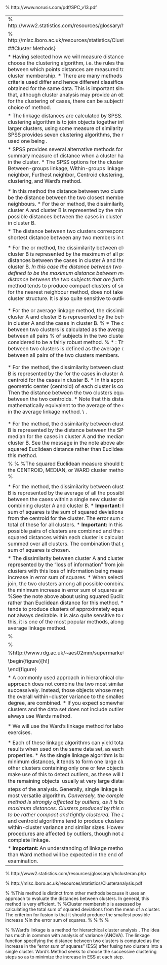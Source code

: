 

% http://www.norusis.com/pdf/SPC_v13.pdf


----------------------------------------------------
% http://www2.statistics.com/resources/glossary/h/hclusteran.php

% http://mlsc.lboro.ac.uk/resources/statistics/Clusteranalysis.pdf

##Cluster Methods}

*  Having selected how we will measure distance, we must now choose the clustering algorithm, i.e. the rules that govern between which points distances are measured to determine cluster membership. 
*  There are many methods available, the criteria used differ and hence
different classifications may be obtained for the same data. This is important since it tells us that, although cluster analysis may provide an objective method for the clustering of cases, there can be subjectivity in the choice of method. 

*  The linkage distances are calculated by SPSS. The goal of the clustering algorithm is to join objects together into successively larger clusters, using some measure of similarity or distance. SPSS provides seven clustering algorithms, the most commonly used one being  \textbf{\textit{Ward's method}}.

*  SPSS provides several alternative methods for determining a summary measure of distance when a cluster has multiple cases in the cluster.
*    The SPSS options for the clustering method are Between-groups linkage, Within-groups linkage, Nearest neighbor, Furthest neighbor, Centroid clustering, Median clustering, and Ward's method.





\subsection{Nearest Neighbour Method} 
%(\textit{Also known as the single linkage method}).\\



*  In this method the distance between two clusters is defined to be the distance between
the two closest members, or neighbours. 
*  For the \textbf{nearest neighbor} or \textbf{single linkage} method, the dissimilarity between cluster A and cluster B is represented by the minimum of all possible distances between the cases in cluster A and the cases in cluster B.

*  The distance between two clusters corresponds
to the shortest distance between any two members in the two clusters.
\begin{figure}[h!]
\begin{center}
% Requires \usepackage{graphicx}
\includegraphics[scale=0.4]{images/Link1.jpg}\\
\caption{Single linkage (nearest neighbor)}
\end{center}
\end{figure}
*  This method is relatively simple but is often
criticised because it doesnt take account of cluster structure and can result in a problem
called \textbf{chaining} whereby clusters end up being long and straggly. 
*  However, it is better
than the other methods when the natural clusters are not spherical or elliptical in shape.



\subsection{Furthest Neighbour Method} 

*  For the \textbf{furthest neighbor} or \textbf{complete linkage} method, the dissimilarity between cluster A and cluster B is represented by the maximum of all possible distances between the cases in cluster A and the cases in cluster B.
*  
In this case the distance between two clusters is defined to be the maximum distance
between members, i.e. the distance between the two subjects that are furthest apart.
*  This method tends to produce compact clusters of similar size but, as for the nearest
neighbour method, does not take account of cluster structure. It is also quite sensitive
to outliers.

\begin{figure}[h!]
\begin{center}
% Requires \usepackage{graphicx}
\includegraphics[scale=0.4]{images/Link2.jpg}\\
\caption{Complete linkage (furthest neighbor)}
\end{center}
\end{figure}
*   This is the oppositional approach to single
linkage assumes that the distance between two clusters is based on the longest
distance between any two members in the two clusters.




\subsection{Average (between groups) Linkage Method }
(\textit{sometimes referred to as UPGMA}).\\

*  For the \textbf{between-groups linkage} or average linkage method, the dissimilarity between cluster A and cluster B is represented by the \textbf{\textit{average of all the possible distances}} between the cases in cluster A and the cases in cluster B. 
% *  The distance between two clusters is calculated as the average distance between all pairs
% of subjects in the two clusters. 
*  This is considered to be a fairly robust method.
% *  : The distance between two clusters is defined as the average distance between all pairs of the two clusters members.
\begin{figure}[h!]
\begin{center}
% Requires \usepackage{graphicx}
\includegraphics[scale=0.4]{images/Link3.jpg}\\
\caption{Average linkage}
\end{center}
\end{figure}





\subsection{Centroid Method}

*  For the \textbf{centroid clustering} method, the dissimilarity between cluster A and cluster B is represented by the \textbf{\textit{distance between the centroid}} for the cases in cluster A and the centroid for the cases in cluster B.  
*   In this approach, the geometric center (centroid) of each cluster is
computed first. Then the distance between the two clusters equals the distance between
the two centroids.
*  Note that this distance is not mathematically equivalent to the average of the distances used in the average linkage method. \\ \textit{Also note the SPSS warning below about using squared Euclidean distance rather than Euclidean distance for this procedure}.

\begin{figure}[h!]
\begin{center}
% Requires \usepackage{graphicx}
\includegraphics[scale=0.4]{images/Link4.jpg}\\
\caption{centroid}
\end{center}
\end{figure}
%*  Here the centroid (mean value for 
%each variable) of each cluster is calculated and the
%distance between centroids is used. Clusters whose centroids are closest together are
%merged. 
*  This method is also fairly robust. 


\subsection{Median Clustering}


*  
For the \textbf{median clustering} method, the dissimilarity between cluster A and cluster B is represented by the distance between the SPSS determined median for the cases in cluster A and the median for the cases in cluster B.  See the message in the note above about using squared Euclidean distance rather than Euclidean distance for this method.



%
%
%The squared Euclidean measure should be used when the CENTROID, MEDIAN, or WARD cluster method is requested.
%



\subsection{Wards method: Within-Groups linkage method}


*  For the \textbf{within-groups linkage} method, the dissimilarity between cluster A and cluster B is represented by the average of all the possible distances between the cases within a single new cluster determined by combining cluster A and cluster B.
 *  <b>Important:</b> For a cluster the sum of squares is the sum of squared deviations of each case from the centroid for the cluster.  The error sum of squares is the total of these for all clusters. 
*  <b>Important:</b> In this method all possible pairs of clusters are combined and the sum of the squared
distances within each cluster is calculated. This is then summed over all clusters. The
combination that gives the lowest sum of squares is chosen. 

*  The dissimilarity between cluster A and cluster B is represented by the “loss of information” from joining the two clusters with this loss of information being measured by the increase in error sum of squares.  
*  When selecting clusters to join, the two clusters among all possible combinations that have the minimum increase in error sum of squares are selected.  
%See the note above about using squared Euclidean distance rather than Euclidean distance for this method.
*  This method tends to
produce clusters of approximately equal size, which is not always desirable. It is also
quite sensitive to outliers. Despite this, it is one of the most popular methods, along
with the average linkage method.







%\subsection{Ward's Method}
%This method is distinct from other methods because it uses an \textbf{\textit{analysis of variance}} approach to evaluate the distances between clusters. In general, this method is very efficient.
%
%Cluster membership is assessed by calculating the total sum of squared deviations from the mean of a cluster. The criterion for fusion is that it should produce the smallest possible increase
%in the error sum of squares.
%
%
%
%\subsection{Ward's Linkage}
%
%Ward's linkage is a method for hierarchical cluster analysis . The idea has much in common with analysis of variance (ANOVA). The linkage function specifying the distance between two clusters is computed as the increase in the "error sum of squares" (ESS) after fusing two clusters into a single cluster. Ward's Method seeks to choose the successive clustering steps so as to minimize the increase in ESS at each step.



%\subsection{Linkage methods}
%
%*   Single linkage (minimum distance)
%*   Complete linkage (maximum distance)
%*   Average linkage
%

%http://www.rdg.ac.uk/~aes02mm/supermarket.sav

\begin{figure}[h!]
\centering
\includegraphics[width=0.7\linewidth]{images/wardlinkage}

\end{figure}




*  A commonly used approach in hierarchical clustering is \textbf{\textit{Wards linkage method}}.
This approach does not combine the two most similar objects successively. Instead,
those objects whose merger increases the overall within-cluster variance to the
smallest possible degree, are combined. 
*  If you expect somewhat equally sized
clusters and the data set does not include outliers, you should always use Wards
method.

*  We will use the Ward's linkage method for laboratory exercises.


\subsection{Summary}



*  Each of these linkage algorithms can yield totally different results when used on the same data set, as each has its specific properties. 
*  As the single linkage algorithm is based on minimum distances, it tends to form one large cluster with the other clusters containing only one or few objects each. We can make use of this \textbf{\textit{chaining effect}} to detect outliers, as these will be merged with the remaining objects  usually at very large distances  in the last steps of the analysis. Generally, single linkage is considered the most versatile algorithm.
*  
Conversely, the complete linkage method is strongly affected by outliers, as it is based on maximum distances. Clusters produced by this method are likely to be rather compact and tightly clustered.
*   The average linkage and centroid algorithms tend to produce clusters with rather low within-cluster variance and similar sizes. However, both procedures are affected by outliers, though not as much as complete linkage.

*  <b>Important:</b> An understanding of linkage method's other than than Ward method will be expected in the end of year examination.




----------------------------------------------------
% http://www2.statistics.com/resources/glossary/h/hclusteran.php

% http://mlsc.lboro.ac.uk/resources/statistics/Clusteranalysis.pdf


%\subsection{Ward's Method}
%This method is distinct from other methods because it uses an \textbf{\textit{analysis of variance}} approach to evaluate the distances between clusters. In general, this method is very efficient.
%
%Cluster membership is assessed by calculating the total sum of squared deviations from the mean of a cluster. The criterion for fusion is that it should produce the smallest possible increase
%in the error sum of squares.
%
%
%
%\subsection{Ward's Linkage}
%
%Ward's linkage is a method for hierarchical cluster analysis . The idea has much in common with analysis of variance (ANOVA). The linkage function specifying the distance between two clusters is computed as the increase in the "error sum of squares" (ESS) after fusing two clusters into a single cluster. Ward's Method seeks to choose the successive clustering steps so as to minimize the increase in ESS at each step.


